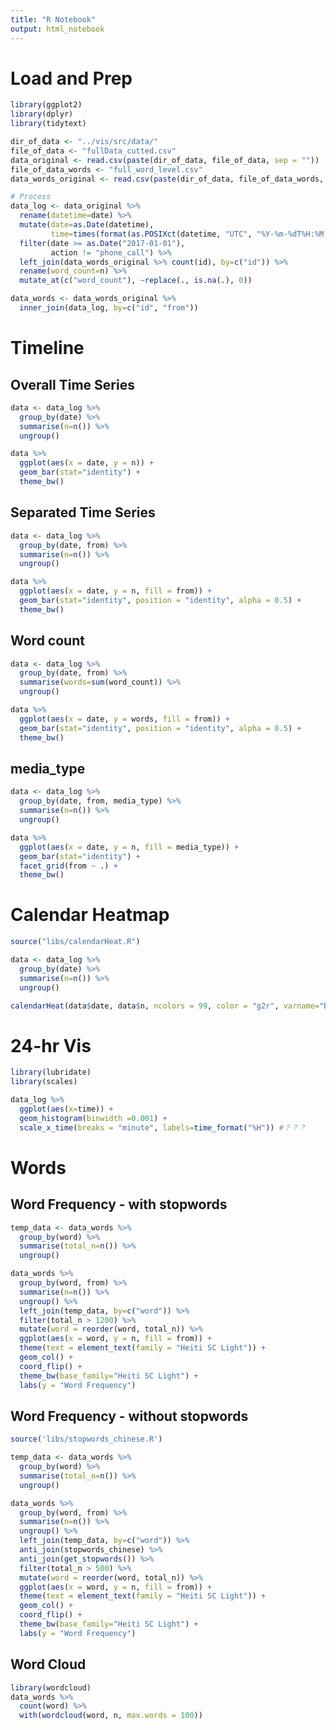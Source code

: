 ```yaml
---
title: "R Notebook"
output: html_notebook
---
```


# Load and Prep
```r
library(ggplot2)
library(dplyr)
library(tidytext)

dir_of_data <- "../vis/src/data/"
file_of_data <- "fullData_cutted.csv"
data_original <- read.csv(paste(dir_of_data, file_of_data, sep = ""))
file_of_data_words <- "full_word_level.csv"
data_words_original <- read.csv(paste(dir_of_data, file_of_data_words, sep = ""))

# Process
data_log <- data_original %>%
  rename(datetime=date) %>%
  mutate(date=as.Date(datetime),
         time=times(format(as.POSIXct(datetime, "UTC", "%Y-%m-%dT%H:%M:%S"), "%H:%M:%S"))) %>%
  filter(date >= as.Date("2017-01-01"), 
         action != "phone_call") %>%
  left_join(data_words_original %>% count(id), by=c("id")) %>%
  rename(word_count=n) %>%
  mutate_at(c("word_count"), ~replace(., is.na(.), 0))

data_words <- data_words_original %>%
  inner_join(data_log, by=c("id", "from"))


```

# Timeline
## Overall Time Series
```r
data <- data_log %>%
  group_by(date) %>%
  summarise(n=n()) %>%
  ungroup()

data %>%
  ggplot(aes(x = date, y = n)) +
  geom_bar(stat="identity") +
  theme_bw()
```
## Separated Time Series
```r
data <- data_log %>%
  group_by(date, from) %>%
  summarise(n=n()) %>%
  ungroup()

data %>%
  ggplot(aes(x = date, y = n, fill = from)) +
  geom_bar(stat="identity", position = "identity", alpha = 0.5) +
  theme_bw()
```
## Word count
```r
data <- data_log %>%
  group_by(date, from) %>%
  summarise(words=sum(word_count)) %>%
  ungroup()

data %>%
  ggplot(aes(x = date, y = words, fill = from)) +
  geom_bar(stat="identity", position = "identity", alpha = 0.5) +
  theme_bw()
```


## media_type
```r
data <- data_log %>%
  group_by(date, from, media_type) %>%
  summarise(n=n()) %>%
  ungroup()

data %>%
  ggplot(aes(x = date, y = n, fill = media_type)) +
  geom_bar(stat="identity") +
  facet_grid(from ~ .) +
  theme_bw()
```


# Calendar Heatmap
```r
source("libs/calendarHeat.R")

data <- data_log %>%
  group_by(date) %>%
  summarise(n=n()) %>%
  ungroup()

calendarHeat(data$date, data$n, ncolors = 99, color = "g2r", varname="Bubble Count")
```
# 24-hr Vis
```r
library(lubridate)
library(scales)

data_log %>%
  ggplot(aes(x=time)) +
  geom_histogram(binwidth =0.001) +
  scale_x_time(breaks = "minute", labels=time_format("%H")) #？？？
```


# Words
## Word Frequency - with stopwords
```r
temp_data <- data_words %>% 
  group_by(word) %>% 
  summarise(total_n=n()) %>%
  ungroup()

data_words %>%
  group_by(word, from) %>%
  summarise(n=n()) %>%
  ungroup() %>%
  left_join(temp_data, by=c("word")) %>%
  filter(total_n > 1200) %>%
  mutate(word = reorder(word, total_n)) %>%
  ggplot(aes(x = word, y = n, fill = from)) +
  theme(text = element_text(family = "Heiti SC Light")) +
  geom_col() +
  coord_flip() +
  theme_bw(base_family="Heiti SC Light") +
  labs(y = "Word Frequency")

```
## Word Frequency - without stopwords
```r
source('libs/stopwords_chinese.R')

temp_data <- data_words %>% 
  group_by(word) %>% 
  summarise(total_n=n()) %>%
  ungroup()

data_words %>%
  group_by(word, from) %>%
  summarise(n=n()) %>%
  ungroup() %>%
  left_join(temp_data, by=c("word")) %>%
  anti_join(stopwords_chinese) %>%
  anti_join(get_stopwords()) %>%
  filter(total_n > 500) %>%
  mutate(word = reorder(word, total_n)) %>%
  ggplot(aes(x = word, y = n, fill = from)) +
  theme(text = element_text(family = "Heiti SC Light")) +
  geom_col() +
  coord_flip() +
  theme_bw(base_family="Heiti SC Light") +
  labs(y = "Word Frequency")
```
## Word Cloud
```r
library(wordcloud)
data_words %>%
  count(word) %>%
  with(wordcloud(word, n, max.words = 100))

```



